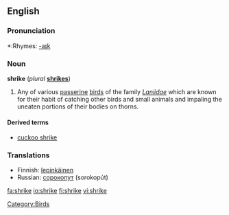 ==English==

===Pronunciation===
*:Rhymes: [[Rhymes:English:-aɪk|-aɪk]]

===Noun===
{{wikipedia}}
'''shrike''' (''plural'' '''[[shrikes]]''')

# Any of various [[passerine]] [[bird]]s of the family ''[[Laniidae]]'' which are known for their habit of catching other birds and small animals and impaling the uneaten portions of their bodies on thorns.

====Derived terms====
*[[cuckoo shrike]]

===Translations===
*Finnish: [[lepinkäinen]]
*Russian: [[сорокопут]] (sorokopút) {{m}}

[[Category:Birds]]

[[fa:shrike]]
[[io:shrike]]
[[fi:shrike]]
[[vi:shrike]]